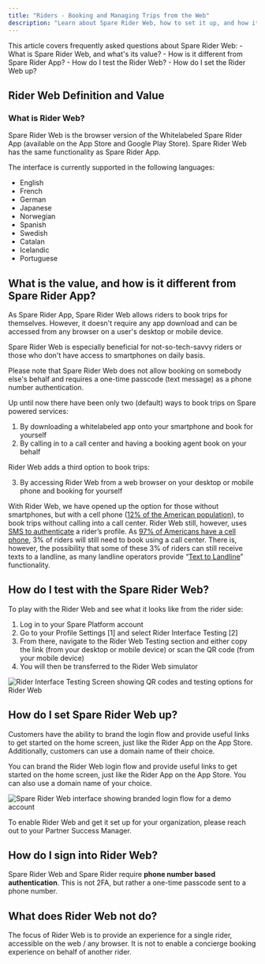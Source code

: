 ```yaml
---
title: "Riders - Booking and Managing Trips from the Web"
description: "Learn about Spare Rider Web, how to set it up, and how it differs from the mobile app for booking trips."
---
```


<Tip>
This article covers frequently asked questions about Spare Rider Web:
- What is Spare Rider Web, and what's its value?
- How is it different from Spare Rider App?
- How do I test the Rider Web?
- How do I set the Rider Web up?
</Tip>

## Rider Web Definition and Value

### What is Rider Web?

Spare Rider Web is the browser version of the Whitelabeled Spare Rider App (available on the App Store and Google Play Store). Spare Rider Web has the same functionality as Spare Rider App.

The interface is currently supported in the following languages:

- English
- French
- German
- Japanese
- Norwegian
- Spanish
- Swedish
- Catalan
- Icelandic
- Portuguese

## What is the value, and how is it different from Spare Rider App?

As Spare Rider App, Spare Rider Web allows riders to book trips for themselves. However, it doesn't require any app download and can be accessed from any browser on a user's desktop or mobile device.

Spare Rider Web is especially beneficial for not-so-tech-savvy riders or those who don't have access to smartphones on daily basis.

Please note that Spare Rider Web does not allow booking on somebody else's behalf and requires a one-time passcode (text message) as a phone number authentication.

Up until now there have been only two (default) ways to book trips on Spare powered services:

1. By downloading a whitelabeled app onto your smartphone and book for yourself
2. By calling in to a call center and having a booking agent book on your behalf

Rider Web adds a third option to book trips:

3. By accessing Rider Web from a web browser on your desktop or mobile phone and booking for yourself

With Rider Web, we have opened up the option for those without smartphones, but with a cell phone ([12% of the American population](https://www.pewresearch.org/internet/fact-sheet/mobile/)), to book trips without calling into a call center. Rider Web still, however, uses [SMS to authenticate](https://www.notion.so/Why-we-require-authentication-on-Rider-Web-be575bd077b94280b1214080db518574?pvs=21) a rider’s profile. As [97% of Americans have a cell phone](https://www.pewresearch.org/internet/fact-sheet/mobile/), 3% of riders will still need to book using a call center. There is, however, the possibility that some of these 3% of riders can still receive texts to a landline, as many landline operators provide “[Text to Landline](https://www.verizon.com/support/text-to-landline-faqs/)” functionality. 

## How do I test with the Spare Rider Web?

To play with the Rider Web and see what it looks like from the rider side:

1. Log in to your Spare Platform account
2. Go to your Profile Settings [1] and select Rider Interface Testing [2]
3. From there, navigate to the Rider Web Testing section and either copy the link (from your desktop or mobile device) or scan the QR code (from your mobile device)
4. You will then be transferred to the Rider Web simulator

![Rider Interface Testing Screen showing QR codes and testing options for Rider Web](/images/spare-rider/web-booking/rider-interface-testing-screen.jpeg)

## How do I set Spare Rider Web up?

Customers have the ability to brand the login flow and provide useful links to get started on the home screen, just like the Rider App on the App Store. Additionally, customers can use a domain name of their choice.

You can brand the Rider Web login flow and provide useful links to get started on the home screen, just like the Rider App on the App Store. You can also use a domain name of your choice.

![Spare Rider Web interface showing branded login flow for a demo account](/images/spare-rider/web-booking/spare-rider-web-branded-login.jpeg)

To enable Rider Web and get it set up for your organization, please reach out to your Partner Success Manager.

## How do I sign into Rider Web?

Spare Rider Web and Spare Rider require **phone number based authentication**. This is not 2FA, but rather a one-time passcode sent to a phone number.

## What does Rider Web not do?

The focus of Rider Web is to provide an experience for a single rider, accessible on the web / any browser. It is not to enable a concierge booking experience on behalf of another rider.
